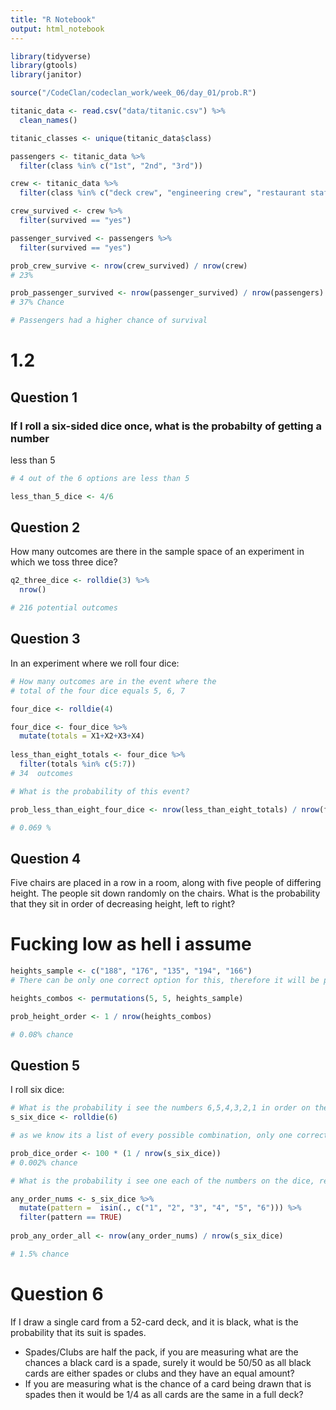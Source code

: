```yaml
---
title: "R Notebook"
output: html_notebook
---
```


```r
library(tidyverse)
library(gtools)
library(janitor)

source("/CodeClan/codeclan_work/week_06/day_01/prob.R")

titanic_data <- read.csv("data/titanic.csv") %>% 
  clean_names()

titanic_classes <- unique(titanic_data$class)
```

```r
passengers <- titanic_data %>% 
  filter(class %in% c("1st", "2nd", "3rd"))

crew <- titanic_data %>% 
  filter(class %in% c("deck crew", "engineering crew", "restaurant staff", "victualling crew"))

crew_survived <- crew %>% 
  filter(survived == "yes")

passenger_survived <- passengers %>% 
  filter(survived == "yes")

prob_crew_survive <- nrow(crew_survived) / nrow(crew)
# 23%

prob_passenger_survived <- nrow(passenger_survived) / nrow(passengers)
# 37% Chance

# Passengers had a higher chance of survival

```

#   1.2
## Question 1
### If I roll a six-sided dice once, what is the probabilty of getting a number 
less than 5


```r
# 4 out of the 6 options are less than 5

less_than_5_dice <- 4/6

```

## Question 2
How many outcomes are there in the sample space of an experiment in which we
toss three dice?

```r

q2_three_dice <- rolldie(3) %>% 
  nrow()

# 216 potential outcomes

```

## Question 3
In an experiment where we roll four dice:

```r
# How many outcomes are in the event where the 
# total of the four dice equals 5, 6, 7

four_dice <- rolldie(4)

four_dice <- four_dice %>% 
  mutate(totals = X1+X2+X3+X4)
  
less_than_eight_totals <- four_dice %>% 
  filter(totals %in% c(5:7))
# 34  outcomes

# What is the probability of this event?

prob_less_than_eight_four_dice <- nrow(less_than_eight_totals) / nrow(four_dice)

# 0.069 %

```

## Question 4
Five chairs are placed in a row in a room, along with five people of differing height. The people sit down randomly on the chairs. What is the probability that they sit in order of decreasing height, left to right?

# Fucking low as hell i assume

```r
heights_sample <- c("188", "176", "135", "194", "166")
# There can be only one correct option for this, therefore it will be probability based on 1/ total possible combinations

heights_combos <- permutations(5, 5, heights_sample)

prob_height_order <- 1 / nrow(heights_combos)

# 0.08% chance
```

## Question 5
I roll six dice:
```r
# What is the probability i see the numbers 6,5,4,3,2,1 in order on the dice, left to right?
s_six_dice <- rolldie(6)

# as we know its a list of every possible combination, only one correct answer can exist

prob_dice_order <- 100 * (1 / nrow(s_six_dice))
# 0.002% chance

# What is the probability i see one each of the numbers on the dice, regardless of order

any_order_nums <- s_six_dice %>% 
  mutate(pattern =  isin(., c("1", "2", "3", "4", "5", "6"))) %>% 
  filter(pattern == TRUE)
  
prob_any_order_all <- nrow(any_order_nums) / nrow(s_six_dice)

# 1.5% chance
```

# Question 6
 If I draw a single card from a 52-card deck, and it is black, what is the probability that its suit is spades.
 
  - Spades/Clubs are half the pack, if you are measuring what are the chances a black card is a spade, surely it would be 50/50 as all black cards are either spades or clubs and they have an equal amount?
  - If you are measuring what is the chance of a card being drawn that is spades then it would be 1/4 as all cards are the same in a full deck? 